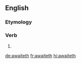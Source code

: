 ==English==

===Etymology===
{{suffix|await|eth|lang=en}}

===Verb===
{{head|en|verb form}}

# {{en-archaic third-person singular of|await}}

[[de:awaiteth]]
[[fr:awaiteth]]
[[hi:awaiteth]]